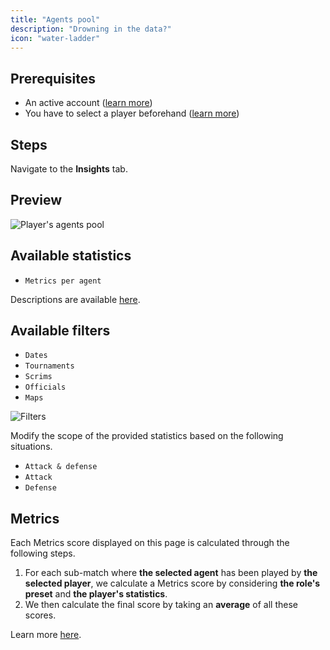 ```yaml
---
title: "Agents pool"
description: "Drowning in the data?"
icon: "water-ladder"
---
```


## Prerequisites

- An active account ([learn more](/get-started/setup))
- You have to select a player beforehand ([learn more](/core/player/root))

## Steps

Navigate to the **Insights** tab.

## Preview

<Frame>
    <img
        src="./images/agents-pool/component.png"
        alt="Player's agents pool"
    />
</Frame>

## Available statistics

- `Metrics per agent`

Descriptions are available [here](/core/statistics-meaning).

## Available filters

- `Dates`
- `Tournaments`
- `Scrims`
- `Officials`
- `Maps`

<Frame>
    <img
        src="./images/agents-pool/filters.png"
        alt="Filters"
    />
</Frame>

Modify the scope of the provided statistics based on the following situations.
- `Attack & defense`
- `Attack`
- `Defense`

## Metrics

Each Metrics score displayed on this page is calculated through the following steps.

1. For each sub-match where **the selected agent** has been played by **the selected player**, we calculate a Metrics
score by considering **the role's preset** and **the player's statistics**.
2. We then calculate the final score by taking an **average** of all these scores.

Learn more [here](/core/metrics).
